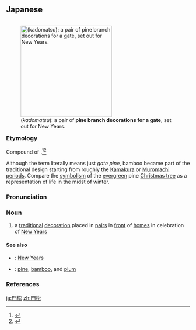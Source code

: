 ==Japanese==
<div style="float:right;">
{{wikipedia|lang=ja}}
{{wikipedia|Kadomatsu}}
[[File:Pair gate with pine branches for the New Year,kadomatsu,katori-city,japan.JPG|thumb|250px|{{lang|ja|門松}} (''kadomatsu''): a pair of '''pine branch decorations for a gate''', set out for New Years.]]
</div>
{{ja-kanjitab|yomi=k|かど|まつ}}

===Etymology===
Compound of {{compound|lang=ja|sort=かどまつ|門|tr1=kado|t1=gate|松|tr2=matsu|t2=pine}}.<ref name="KDJ">{{R:Kokugo Dai Jiten}}</ref><ref name="DJR">{{R:Daijirin}}</ref>

Although the term literally means just ''gate pine'', bamboo became part of the traditional design starting from roughly the [[w:Kamakura period|Kamakura]] or [[w:Muromachi period|Muromachi period]]s. Compare the [[symbolism]] of the [[evergreen]] pine [[Christmas tree]] as a representation of life in the midst of winter.

===Pronunciation===
{{ja-pron|かどまつ|yomi=k|acc=2|acc_ref=DJR|acc2=0|acc2_ref=DJR}}

===Noun===
{{ja-noun|かどまつ}}

# a [[traditional]] [[decoration]] placed in [[pair]]s in [[front]] of [[home]]s in celebration of [[New Years]]

====See also====
* {{ja-r|お正月|おしょうがつ}}: [[New Years]]
* {{ja-r|松竹梅|しょうちくばい}}: [[pine]], [[bamboo]], and [[plum]] {{qualifier|as auspicious symbols}}

===References===
<references/>

[[ja:門松]]
[[zh:門松]]
